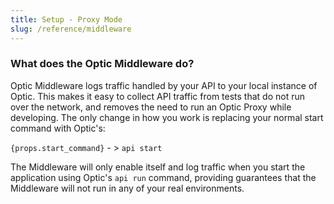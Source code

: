 ```yaml
---
title: Setup - Proxy Mode
slug: /reference/middleware
---
```


### What does the Optic Middleware do?

Optic Middleware logs traffic handled by your API to your local instance of Optic. This makes it easy to collect API traffic from tests that do not run over the network, and removes the need to run an Optic Proxy while developing. The only change in how you work is replacing your normal start command with Optic's:

<div style={{marginBottom: 22}}>  <code>{props.start_command}</code>  - >  <code>api start</code> </div>

The Middleware will only enable itself and log traffic when you start the application using Optic's `api run` command, providing guarantees that the Middleware will not run in any of your real environments.